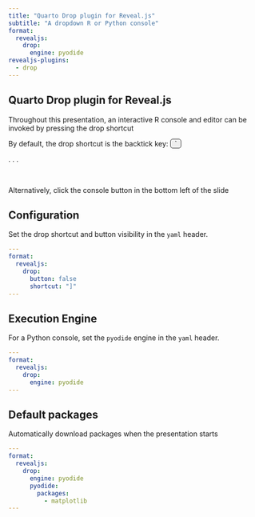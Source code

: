 ```yaml
---
title: "Quarto Drop plugin for Reveal.js"
subtitle: "A dropdown R or Python console"
format:
  revealjs:
    drop:
      engine: pyodide
revealjs-plugins:
  - drop
---
```


## Quarto Drop plugin for Reveal.js

Throughout this presentation, an interactive R console and editor can be invoked by pressing the drop shortcut

By default, the drop shortcut is the backtick key: [&#96;]{style="background-color: #EEE; border: 1px solid #333; border-radius: 5px; padding: 0px 8px"}

. . . 

</br>

Alternatively, click the console button in the bottom left of the slide

## Configuration

Set the drop shortcut and button visibility in the `yaml` header.

```yaml
---
format:
  revealjs:
    drop:
      button: false
      shortcut: "]"
---
```

## Execution Engine

For a Python console, set the `pyodide` engine in the `yaml` header.

```yaml
---
format:
  revealjs:
    drop:
      engine: pyodide
---
```

## Default packages

Automatically download packages when the presentation starts

```yaml
---
format:
  revealjs:
    drop:
      engine: pyodide
      pyodide:
        packages:
          - matplotlib
---
```
